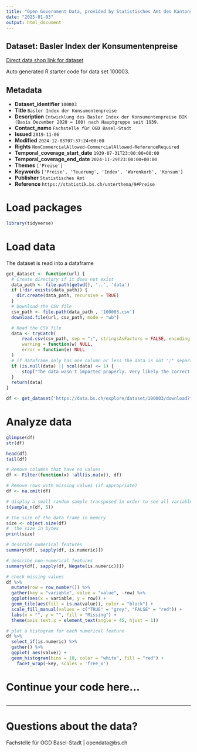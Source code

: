 ```yaml
---
title: "Open Government Data, provided by Statistisches Amt des Kantons Basel-Stadt - Fachstelle OGD"
date: "2025-01-03"
output: html_document
---
```


## Dataset: Basler Index der Konsumentenpreise

[Direct data shop link for dataset](https://data.bs.ch/explore/dataset/100003)

Auto generated R starter code for data set 100003.

## Metadata

- **Dataset_identifier** `100003`
- **Title** `Basler Index der Konsumentenpreise`
- **Description** `Entwicklung des Basler Index der Konsumentenpreise BIK (Basis Dezember 2020 = 100) nach Hauptgruppe seit 1939.`
- **Contact_name** `Fachstelle für OGD Basel-Stadt`
- **Issued** `2019-11-06`
- **Modified** `2024-12-03T07:37:24+00:00`
- **Rights** `NonCommercialAllowed-CommercialAllowed-ReferenceRequired`
- **Temporal_coverage_start_date** `1939-07-31T23:00:00+00:00`
- **Temporal_coverage_end_date** `2024-11-29T23:00:00+00:00`
- **Themes** `['Preise']`
- **Keywords** `['Preise', 'Teuerung', 'Index', 'Warenkorb', 'Konsum']`
- **Publisher** `Statistisches Amt`
- **Reference** `https://statistik.bs.ch/unterthema/9#Preise`


# Load packages

```r

library(tidyverse)
```

# Load data

The dataset is read into a dataframe

```r
get_dataset <- function(url) {
  # Create directory if it does not exist
  data_path <- file.path(getwd(), '..', 'data')
  if (!dir.exists(data_path)) {
    dir.create(data_path, recursive = TRUE)
  }
  # Download the CSV file
  csv_path <- file.path(data_path , '100003.csv')
  download.file(url, csv_path, mode = "wb")

  # Read the CSV file
  data <- tryCatch(
      read.csv(csv_path, sep = ";", stringsAsFactors = FALSE, encoding = "UTF-8"),
      warning = function(w) NULL,
      error = function(e) NULL
  )
  # if dataframe only has one column or less the data is not ";" separated
  if (is.null(data) || ncol(data) <= 1) {
      stop("The data wasn't imported properly. Very likely the correct separator couldn't be found.\nPlease check the dataset manually and adjust the code.")
  }
  return(data)
}
```

```r

df <- get_dataset('https://data.bs.ch/explore/dataset/100003/download?format=csv&timezone=Europe%2FZurich')

```

# Analyze data

```r

glimpse(df)
str(df)

head(df)
tail(df)

```

```r
# Remove columns that have no values
df <- Filter(function(x) !all(is.na(x)), df)

# Remove rows with missing values (if appropriate)
df <- na.omit(df)
```

```r
# display a small random sample transposed in order to see all variables
t(sample_n(df, 5))
```

```r
# the size of the data frame in memory
size <- object.size(df)
#  the size in bytes
print(size)
```

```r
# describe numerical features
summary(df[, sapply(df, is.numeric)])
```

```r
# describe non-numerical features
summary(df[, sapply(df, Negate(is.numeric))])
```

```r
# check missing values
df %>%
  mutate(row = row_number()) %>%
  gather(key = "variable", value = "value", -row) %>%
  ggplot(aes(x = variable, y = row)) +
  geom_tile(aes(fill = is.na(value)), color = "black") +
  scale_fill_manual(values = c("TRUE" = "grey", "FALSE" = "red")) +
  labs(x = "", y = "", fill = "Missing") +
  theme(axis.text.x = element_text(angle = 45, hjust = 1))
```

```r
# plot a histogram for each numerical feature
df %>%
  select_if(is.numeric) %>%
  gather() %>%
  ggplot( aes(value)) +
  geom_histogram(bins = 10, color = "white", fill = "red") +
    facet_wrap(~key, scales = 'free_x')
```

# Continue your code here...

```r

```
------------------------------------------------------------------------

# Questions about the data?

Fachstelle für OGD Basel-Stadt | opendata@bs.ch
